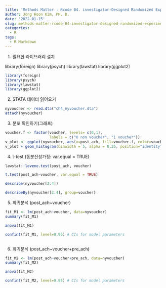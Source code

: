 ```yaml
---
title: 'Methods Matter : Rcode 04. investigator-Designed Randomized Experiments'
author: Jong Hoon Kim, PH. D.
date: '2022-01-15'
slug: methods-matter-rcode-04-investigator-designed-randomized-experiments
categories:
  - R
tags:
  - R Markdown
---
```



1. 필요한 라이브러리 설치

library(foreign)
library(psych)
library(lawstat)
library(ggplot2)


```r
library(foreign)
library(psych)
library(lawstat)
library(ggplot2)
```

2. STATA 데이터 읽어오기
```r
nyvoucher <- read.dta("ch4_nyvoucher.dta")
attach(nyvoucher)
```

3. 분포 확인하기(그래프)

```r
voucher.f <- factor(voucher, levels= c(0,1),
                    labels = c("0 non voucher", "1 voucher"))
v_plot <- ggplot(nyvoucher, aes(x=post_ach, fill=voucher.f, color=voucher.f)) 
v_plot + geom_histogram(binwidth = 5, alpha = 0.25, position="identity")
```

4. t-test (동분산성가정: var.equal = TRUE)

```r
lawstat::levene.test(post_ach, voucher)
```


```r
t.test(post_ach~voucher, var.equal = TRUE)
```

```r
describe(nyvoucher[2:4])
```

```r
describeBy(nyvoucher[2:4], group=voucher)
```


5. 회귀분석 (post_ach~voucher)

```r
fit_M1 <- lm(post_ach~voucher, data=nyvoucher)
summary(fit_M1)
```

```r
anova(fit_M1)
```

```r
confint(fit_M1, level=0.95) # CIs for model parameters
```

```r

```

6. 회귀분석 (post_ach~voucher+pre_ach)

```r
fit_M2 <- lm(post_ach~voucher+pre_ach, data=nyvoucher)
summary(fit_M2)
```

```r
anova(fit_M2)
```

```r
confint(fit_M2, level=0.95) # CIs for model parameters
```



